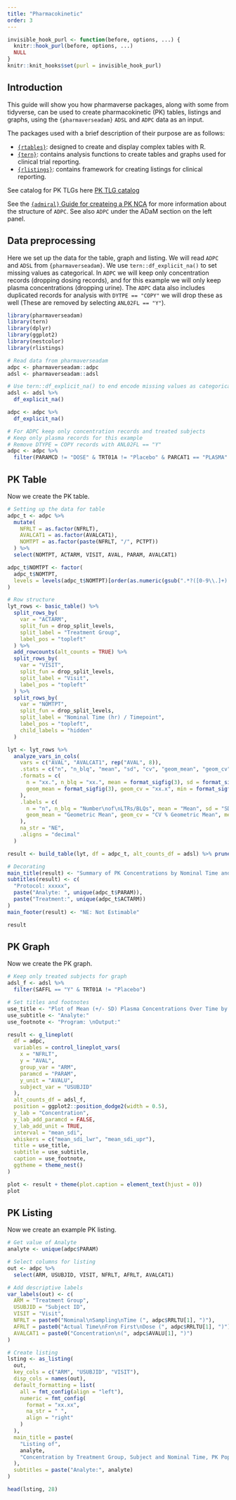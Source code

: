 ```yaml
---
title: "Pharmacokinetic"
order: 3
---
```



```r
invisible_hook_purl <- function(before, options, ...) {
  knitr::hook_purl(before, options, ...)
  NULL
}
knitr::knit_hooks$set(purl = invisible_hook_purl)
```

## Introduction

This guide will show you how pharmaverse packages, along with some from tidyverse, can be used to create pharmacokinetic (PK) tables, listings and graphs, using the `{pharmaverseadam}` `ADSL` and `ADPC` data as an input.

The packages used with a brief description of their purpose are as follows:

* [`{rtables}`](https://insightsengineering.github.io/rtables/): designed to create and display complex tables with R.
* [`{tern}`](https://insightsengineering.github.io/tern/): contains analysis functions to create tables and graphs used for clinical trial reporting. 
* [`{rlistings}`](https://insightsengineering.github.io/rlistings/): contains framework for creating listings for clinical reporting. 

See catalog for PK TLGs here [PK TLG catalog](https://insightsengineering.github.io/tlg-catalog/stable/)

See the [`{admiral}` Guide for createing a PK NCA](https://pharmaverse.github.io/admiral/articles/pk_adnca.html) for more information about the structure of `ADPC`. See also `ADPC` under the ADaM section on the left panel.

## Data preprocessing

Here we set up the data for the table, graph and listing.  We will read `ADPC` and `ADSL` from `{pharmaverseadam}`. We use `tern::df_explicit_na()` to set missing values as categorical. In `ADPC` we will keep only concentration records (dropping dosing records), and for this example we will only keep plasma concentrations (dropping urine). The `ADPC` data also includes duplicated records for analysis with `DYTPE == "COPY"` we will drop these as well (These are removed by selecting `ANL02FL == "Y"`).

```r
library(pharmaverseadam)
library(tern)
library(dplyr)
library(ggplot2)
library(nestcolor)
library(rlistings)

# Read data from pharmaverseadam
adpc <- pharmaverseadam::adpc
adsl <- pharmaverseadam::adsl

# Use tern::df_explicit_na() to end encode missing values as categorical
adsl <- adsl %>%
  df_explicit_na()

adpc <- adpc %>%
  df_explicit_na()

# For ADPC keep only concentration records and treated subjects
# Keep only plasma records for this example
# Remove DTYPE = COPY records with ANL02FL == "Y"
adpc <- adpc %>%
  filter(PARAMCD != "DOSE" & TRT01A != "Placebo" & PARCAT1 == "PLASMA" & ANL02FL == "Y")

```

## PK Table

Now we create the PK table.

```r
# Setting up the data for table
adpc_t <- adpc %>%
  mutate(
    NFRLT = as.factor(NFRLT),
    AVALCAT1 = as.factor(AVALCAT1),
    NOMTPT = as.factor(paste(NFRLT, "/", PCTPT))
  ) %>%
  select(NOMTPT, ACTARM, VISIT, AVAL, PARAM, AVALCAT1)

adpc_t$NOMTPT <- factor(
  adpc_t$NOMTPT,
  levels = levels(adpc_t$NOMTPT)[order(as.numeric(gsub(".*?([0-9\\.]+).*", "\\1", levels(adpc_t$NOMTPT))))]
)

# Row structure
lyt_rows <- basic_table() %>%
  split_rows_by(
    var = "ACTARM",
    split_fun = drop_split_levels,
    split_label = "Treatment Group",
    label_pos = "topleft"
  ) %>%
  add_rowcounts(alt_counts = TRUE) %>%
  split_rows_by(
    var = "VISIT",
    split_fun = drop_split_levels,
    split_label = "Visit",
    label_pos = "topleft"
  ) %>%
  split_rows_by(
    var = "NOMTPT",
    split_fun = drop_split_levels,
    split_label = "Nominal Time (hr) / Timepoint",
    label_pos = "topleft",
    child_labels = "hidden"
  )

lyt <- lyt_rows %>%
  analyze_vars_in_cols(
    vars = c("AVAL", "AVALCAT1", rep("AVAL", 8)),
    .stats = c("n", "n_blq", "mean", "sd", "cv", "geom_mean", "geom_cv", "median", "min", "max"),
    .formats = c(
      n = "xx.", n_blq = "xx.", mean = format_sigfig(3), sd = format_sigfig(3), cv = "xx.x", median = format_sigfig(3),
      geom_mean = format_sigfig(3), geom_cv = "xx.x", min = format_sigfig(3), max = format_sigfig(3)
    ),
    .labels = c(
      n = "n", n_blq = "Number\nof\nLTRs/BLQs", mean = "Mean", sd = "SD", cv = "CV (%) Mean",
      geom_mean = "Geometric Mean", geom_cv = "CV % Geometric Mean", median = "Median", min = "Minimum", max = "Maximum"
    ),
    na_str = "NE",
    .aligns = "decimal"
  )

result <- build_table(lyt, df = adpc_t, alt_counts_df = adsl) %>% prune_table()

# Decorating
main_title(result) <- "Summary of PK Concentrations by Nominal Time and Treatment: PK Evaluable"
subtitles(result) <- c(
  "Protocol: xxxxx",
  paste("Analyte: ", unique(adpc_t$PARAM)),
  paste("Treatment:", unique(adpc_t$ACTARM))
)
main_footer(result) <- "NE: Not Estimable"

result
```


## PK Graph

Now we create the PK graph.

```r

# Keep only treated subjects for graph
adsl_f <- adsl %>%
  filter(SAFFL == "Y" & TRT01A != "Placebo")

# Set titles and footnotes
use_title <- "Plot of Mean (+/- SD) Plasma Concentrations Over Time by Treatment, \nPK Evaluable Patients"
use_subtitle <- "Analyte:"
use_footnote <- "Program: \nOutput:"

result <- g_lineplot(
  df = adpc,
  variables = control_lineplot_vars(
    x = "NFRLT",
    y = "AVAL",
    group_var = "ARM",
    paramcd = "PARAM",
    y_unit = "AVALU",
    subject_var = "USUBJID"
  ),
  alt_counts_df = adsl_f,
  position = ggplot2::position_dodge2(width = 0.5),
  y_lab = "Concentration",
  y_lab_add_paramcd = FALSE,
  y_lab_add_unit = TRUE,
  interval = "mean_sdi",
  whiskers = c("mean_sdi_lwr", "mean_sdi_upr"),
  title = use_title,
  subtitle = use_subtitle,
  caption = use_footnote,
  ggtheme = theme_nest()
)

plot <- result + theme(plot.caption = element_text(hjust = 0))
plot
```

## PK Listing

Now we create an example PK listing.

```r
# Get value of Analyte
analyte <- unique(adpc$PARAM)

# Select columns for listing
out <- adpc %>%
  select(ARM, USUBJID, VISIT, NFRLT, AFRLT, AVALCAT1)

# Add descriptive labels
var_labels(out) <- c(
  ARM = "Treatment Group",
  USUBJID = "Subject ID",
  VISIT = "Visit",
  NFRLT = paste0("Nominal\nSampling\nTime (", adpc$RRLTU[1], ")"),
  AFRLT = paste0("Actual Time\nFrom First\nDose (", adpc$RRLTU[1], ")"),
  AVALCAT1 = paste0("Concentration\n(", adpc$AVALU[1], ")")
)

# Create listing
lsting <- as_listing(
  out,
  key_cols = c("ARM", "USUBJID", "VISIT"),
  disp_cols = names(out),
  default_formatting = list(
    all = fmt_config(align = "left"),
    numeric = fmt_config(
      format = "xx.xx",
      na_str = " ",
      align = "right"
    )
  ),
  main_title = paste(
    "Listing of",
    analyte,
    "Concentration by Treatment Group, Subject and Nominal Time, PK Population\nProtocol: xxnnnnn"
  ),
  subtitles = paste("Analyte:", analyte)
)

head(lsting, 28)
```




